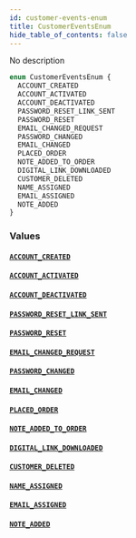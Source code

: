 ```yaml
---
id: customer-events-enum
title: CustomerEventsEnum
hide_table_of_contents: false
---
```


No description

```graphql
enum CustomerEventsEnum {
  ACCOUNT_CREATED
  ACCOUNT_ACTIVATED
  ACCOUNT_DEACTIVATED
  PASSWORD_RESET_LINK_SENT
  PASSWORD_RESET
  EMAIL_CHANGED_REQUEST
  PASSWORD_CHANGED
  EMAIL_CHANGED
  PLACED_ORDER
  NOTE_ADDED_TO_ORDER
  DIGITAL_LINK_DOWNLOADED
  CUSTOMER_DELETED
  NAME_ASSIGNED
  EMAIL_ASSIGNED
  NOTE_ADDED
}
```

### Values

#### [`ACCOUNT_CREATED`](#)

#### [`ACCOUNT_ACTIVATED`](#)

#### [`ACCOUNT_DEACTIVATED`](#)

#### [`PASSWORD_RESET_LINK_SENT`](#)

#### [`PASSWORD_RESET`](#)

#### [`EMAIL_CHANGED_REQUEST`](#)

#### [`PASSWORD_CHANGED`](#)

#### [`EMAIL_CHANGED`](#)

#### [`PLACED_ORDER`](#)

#### [`NOTE_ADDED_TO_ORDER`](#)

#### [`DIGITAL_LINK_DOWNLOADED`](#)

#### [`CUSTOMER_DELETED`](#)

#### [`NAME_ASSIGNED`](#)

#### [`EMAIL_ASSIGNED`](#)

#### [`NOTE_ADDED`](#)
